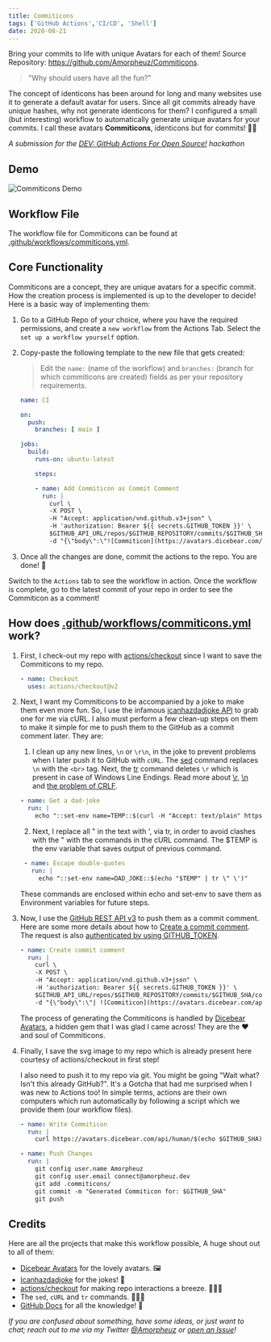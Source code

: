 ```yaml
---
title: Commiticons
tags: ['GitHub Actions','CI/CD', 'Shell']
date: 2020-08-21
---
```


Bring your commits to life with unique Avatars for each of them! Source Repository: https://github.com/Amorpheuz/Commiticons.

> "Why should users have all the fun?"

The concept of identicons has been around for long and many websites use it to generate a default avatar for users. Since all git commits already have unique hashes, why not generate identicons for them? I configured a small (but interesting) workflow to automatically generate unique avatars for your commits. I call these avatars **Commiticons**, identicons but for commits! 😬🎉

_A submission for the [DEV: GitHub Actions For Open Source!](https://dev.to/devteam/announcing-the-github-actions-hackathon-on-dev-3ljn) hackathon_

## Demo
![Commiticons Demo](https://i.imgur.com/eXBR3hs.gif)

## Workflow File

The workflow file for Commiticons can be found at [.github/workflows/commiticons.yml](https://github.com/Amorpheuz/Commiticons/blob/main/.github/workflows/commiticons.yml).

## Core Functionality

Commiticons are a concept, they are unique avatars for a specific commit. How the creation process is implemented is up to the developer to decide! Here is a basic way of implementing them:

1. Go to a GitHub Repo of your choice, where you have the required permissions, and create a `new workflow` from the Actions Tab. Select the `set up a workflow yourself` option.

2. Copy-paste the following template to the new file that gets created:

    > Edit the `name:` (name of the workflow) and `branches:` (branch for which commiticons are created) fields as per your repository requirements.

    ```yml
    name: CI

    on:
      push:
        branches: [ main ]

    jobs:
      build:
        runs-on: ubuntu-latest

        steps:

        - name: Add Commiticon as Commit Comment
          run: |
            curl \
            -X POST \
            -H "Accept: application/vnd.github.v3+json" \
            -H 'authorization: Bearer ${{ secrets.GITHUB_TOKEN }}' \
            $GITHUB_API_URL/repos/$GITHUB_REPOSITORY/commits/$GITHUB_SHA/comments \
            -d "{\"body\":\"![Commiticon](https://avatars.dicebear.com/api/human/$GITHUB_SHA.svg?h=250)\"}"
    ```
3. Once all the changes are done, commit the actions to the repo. You are done! 🎉 

Switch to the `Actions` tab to see the workflow in action. Once the workflow is complete, go to the latest commit of your repo in order to see the Commiticon as a comment!

## How does [.github/workflows/commiticons.yml](https://github.com/Amorpheuz/Commiticons/blob/main/.github/workflows/commiticons.yml) work?

1. First, I check-out my repo with [actions/checkout](https://github.com/actions/checkout) since I want to save the Commiticons to my repo.
   ```yml
   - name: Checkout
     uses: actions/checkout@v2
   ```

2. Next, I want my Commiticons to be accompanied by a joke to make them even more fun. So, I use the infamous [icanhazdadjoke API](https://icanhazdadjoke.com/api) to grab one for me via cURL.
   I also must perform a few clean-up steps on them to make it simple for me to push them to the GitHub as a commit comment later. They are:

   1. I clean up any new lines, `\n` or `\r\n`, in the joke to prevent problems when I later push it to GitHub with `cURL`. The [sed](https://www.gnu.org/software/sed/manual/sed.html) command replaces `\n` with the `<br>` tag. Next, the [tr](https://en.wikipedia.org/wiki/Tr_(Unix)) command deletes `\r` which is present in case of Windows Line Endings. Read more about [\r](https://en.wikipedia.org/wiki/Carriage_return#Computers), [\n](https://en.wikipedia.org/wiki/Newline#In_programming_languages) and [the problem of CRLF](https://www.hanselman.com/blog/CarriageReturnsAndLineFeedsWillUltimatelyBiteYouSomeGitTips.aspx).
   
   ```yml
   - name: Get a dad-joke
     run: |
       echo "::set-env name=TEMP::$(curl -H "Accept: text/plain" https://icanhazdadjoke.com/ | sed -r ':a;N;$!ba;s/\n/<br>/g' | tr -d '\r')"
   ```

   2. Next, I replace all " in the text with ', via tr, in order to avoid clashes with the " with the commands in the cURL command. The $TEMP is the env variable that saves output of previous command.
   
   ```yml
    - name: Escape double-quotes
      run: |
        echo "::set-env name=DAD_JOKE::$(echo "$TEMP" | tr \" \')"
   ```

   These commands are enclosed within echo and set-env to save them as Environment variables for future steps.

3. Now, I use the [GitHub REST API v3](https://docs.github.com/en/rest) to push them as a commit comment. Here are some more details about how to [Create a commit comment](https://docs.github.com/en/rest/reference/repos#create-a-commit-comment). The request is also [authenticated by using GITHUB_TOKEN](https://docs.github.com/en/actions/configuring-and-managing-workflows/authenticating-with-the-github_token).

   ```yml
   - name: Create commit comment
     run: |
       curl \
       -X POST \
       -H "Accept: application/vnd.github.v3+json" \
       -H 'authorization: Bearer ${{ secrets.GITHUB_TOKEN }}' \
       $GITHUB_API_URL/repos/$GITHUB_REPOSITORY/commits/$GITHUB_SHA/comments \
       -d "{\"body\":\"| ![Commiticon](https://avatars.dicebear.com/api/human/$GITHUB_SHA.svg?h=250) | $DAD_JOKE |\n|:-:|:-:|\"}"
   ```
   
   The process of generating the Commiticons is handled by [Dicebear Avatars](https://avatars.dicebear.com/), a hidden gem that I was glad I came across! They are the ❤ and soul of Commiticons.

4. Finally, I save the svg image to my repo which is already present here courtesy of actions/checkout in first step!

   I also need to push it to my repo via git. You might be going "Wait what? Isn't this already GitHub?". It's a Gotcha that had me surprised when I was new to Actions too! In simple terms, actions are their own computers which run automatically by following a script which we provide them (our workflow files).

   ```yml
   - name: Write Commiticon
     run: |
       curl https://avatars.dicebear.com/api/human/$(echo $GITHUB_SHA).svg?h=250 --output .commiticons/$(echo $GITHUB_SHA).svg
   
   - name: Push Changes
     run: |
       git config user.name Amorpheuz
       git config user.email connect@amorpheuz.dev
       git add .commiticons/
       git commit -m "Generated Commiticon for: $GITHUB_SHA"
       git push
   ```
   
## Credits

Here are all the projects that make this workflow possible, A huge shout out to all of them:

- [Dicebear Avatars](https://github.com/DiceBear/avatars) for the lovely avatars. 🖼
- [Icanhazdadjoke](https://icanhazdadjoke.com/) for the jokes! 🤣
- [actions/checkout](https://github.com/actions/checkout) for making repo interactions a breeze. 🏄🏽‍♂️
- The `sed`, `cURL` and `tr` commands. 👨🏽‍💻
- [GitHub Docs](https://docs.github.com/en) for all the knowledge! 🧠

_If you are confused about something, have some ideas, or just want to chat; reach out to me via my Twitter [@Amorpheuz](https://twitter.com/amorpheuz) or [open an Issue](https://github.com/Amorpheuz/Commiticons/issues/new)!_
